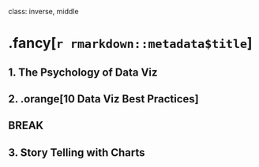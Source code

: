 
class: inverse, middle

# .fancy[`r rmarkdown::metadata$title`]

## 1. The Psychology of Data Viz
## 2. .orange[10 Data Viz Best Practices]

## BREAK

## 3. Story Telling with Charts
